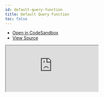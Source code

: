 ```yaml
---
id: default-query-function
title: Default Query Function
toc: false
---
```


- [Open in CodeSandbox](https://codesandbox.io/s/github/TanStack/svelte-query/tree/master/examples/default-query-function)
- [View Source](https://github.com/TanStack/svelte-query/tree/master/examples/default-query-function)

<iframe
  src="https://codesandbox.io/embed/github/TanStack/svelte-query/tree/svelte-query-docs/examples/default-query-function?autoresize=1&fontsize=14&theme=dark"
  title="TanStack/svelte-query: default-query-function"
  sandbox="allow-forms allow-modals allow-popups allow-presentation allow-same-origin allow-scripts"
  style={{
    width: '100%',
    height: '80vh',
    border: '0',
    borderRadius: 8,
    overflow: 'hidden',
    position: 'static',
    zIndex: 0,
  }}
></iframe>
